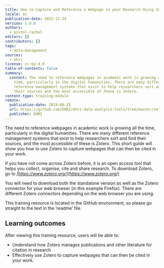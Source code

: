 ```yaml
---
title: How to Capture and Reference a Webpage in your Research Using Zotero
locale: en
publication-date: 2022-11-24
version: 1.0.0
authors:
  - pistol-rachel
editors: []
contributors: []
tags:
  - data-management
sources:
  - ehri
license: cc-by-4.0
table-of-contents: false
summary:
  content: The need to reference webpages in academic work is growing all the
    time, particularly in the digital humanities. There are many different
    reference management systems that exist to help researchers sort and find
    their sources and the most accessible of these is Zotero.
content-type: training-module
remote:
  publication-date: 2019-08-15
  url: https://github.com/EHRI/ehri-data-analysis-tools/tree/master/zotero
  publisher: EHRI
---
```

The need to reference webpages in academic work is growing all the time, particularly in the digital humanities. There are many different reference management systems that exist to help researchers sort and find their sources, and the most accessible of these is Zotero. This short guide will show you how to use Zotero to capture webpages that can then be cited in your work.

If you have not come across Zotero before, it is an open access tool that helps you collect, organise, cite and share research. To download Zotero, go to *[https://www.zotero.org/](https://www.zotero.org/)*

You will need to download both the standalone version as well as the Zotero connector for your web browser (in this example Firefox). There are different Zotero connectors depending on the web browser you are using.

<Callout kind>
  This training resource is located in the GitHub environment, so please go straight to the text in the ‘readme’ file.
</Callout>

## Learning outcomes

After viewing this training resource, users will be able to:

* Understand how Zotero manages publications and other literature for citation in research
* Effectively use Zotero to capture webpages that can then be cited in your work.

<ExternalResource title="Interested in learning more?" subtitle="Check out How to capture and reference a webpage in your research using Zotero" url="https://github.com/EHRI/ehri-data-analysis-tools/tree/master/zotero" />
